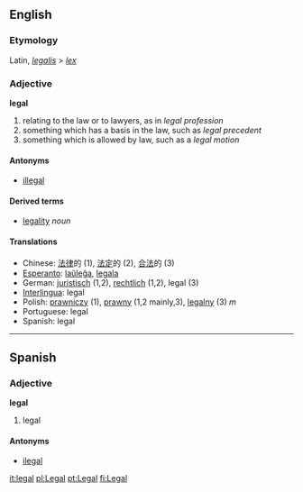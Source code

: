 ==English==
===Etymology===
Latin, ''[[legalis]]'' > ''[[lex]]''

=== Adjective ===
'''legal'''

# relating to the law or to lawyers, as in ''legal profession''
# something which has a basis in the law, such as ''legal precedent''
# something which is allowed by law, such as a ''legal motion''

==== Antonyms ====
*[[illegal]]

==== Derived terms ====
*[[legality]] ''noun''

==== Translations ====
*Chinese: [[法律]]的 (1), [[法定]]的 (2), [[合法]]的 (3)
*[[Esperanto]]: [[laŭleĝa]], [[legala]]
*German: [[juristisch]] (1,2), [[rechtlich]] (1,2), legal (3)
*[[Interlingua]]: legal
*Polish: [[prawniczy]] (1), [[prawny]] (1,2 mainly,3), [[legalny]] (3) ''m''
*Portuguese: legal
*Spanish: legal

----

==Spanish==
===Adjective===
'''legal'''

# legal

====Antonyms====
*[[ilegal]]

[[it:legal]]
[[pl:Legal]]
[[pt:Legal]]
[[fi:Legal]]